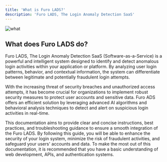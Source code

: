 ```yaml
---
title: 'What is Furo LADS?'
description: 'Furo LADS, The Login Anomaly Detection SaaS'
---
```


![what](images/what.webp)

## What does Furo LADS do?

Furo LADS, The Login Anomaly Detection SaaS (Software-as-a-Service) is a powerful and intelligent system designed to identify and detect anomalous login activities within your application or platform. By analyzing user login patterns, behavior, and contextual information, the system can differentiate between legitimate and potentially fraudulent login attempts.

With the increasing threat of security breaches and unauthorized access attempts, it has become crucial for organizations to implement robust security measures to protect user accounts and sensitive data. Furo ADS offers an efficient solution by leveraging advanced AI algorithms and behavioral analysis techniques to detect and alert on suspicious login activities in real-time.

This documentation aims to provide clear and concise instructions, best practices, and troubleshooting guidance to ensure a smooth integration of the Furo LADS. By following this guide, you will be able to enhance the security of your login system, minimize the risk of fraudulent activities, and safeguard your users' accounts and data. To make the most out of this documentation, it is recommended that you have a basic understanding of web development, APIs, and authentication systems.
